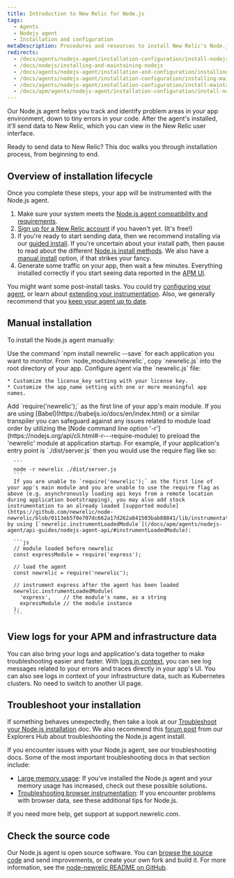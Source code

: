 ```yaml
---
title: Introduction to New Relic for Node.js
tags:
  - Agents
  - Nodejs agent
  - Installation and configuration
metaDescription: Procedures and resources to install New Relic's Node.js agent.
redirects:
  - /docs/agents/nodejs-agent/installation-configuration/install-nodejs-agent
  - /docs/nodejs/installing-and-maintaining-nodejs
  - /docs/agents/nodejs-agent/installation-and-configuration/installing-and-maintaining-nodejs
  - /docs/agents/nodejs-agent/installation-configuration/installing-maintaining-nodejs
  - /docs/agents/nodejs-agent/installation-configuration/install-maintain-nodejs
  - /docs/apm/agents/nodejs-agent/installation-configuration/install-nodejs-agent
---
```


Our Node.js agent helps you track and identify problem areas in your app environment, down to tiny errors in your code. After the agent's installed, it'll send data to New Relic, which you can view in the New Relic user interface. 

Ready to send data to New Relic? This doc walks you through installation process, from beginning to end. 

## Overview of installation lifecycle

Once you complete these steps, your app will be instrumented with the Node.js agent.  

1. Make sure your system meets the [Node.js agent compatibility and requirements](/docs/apm/agents/nodejs-agent/getting-started/compatibility-requirements-nodejs-agent/).
2. [Sign up for a New Relic account](https://newrelic.com/signup) if you haven't yet. (It's free!)
3. If you're ready to start sending data, then we recommend installing via our [guided install](https://one.newrelic.com/marketplace?account=3501165&state=e7659e21-e3bc-1860-fe10-6bc8ba7e8c8d). If you're uncertain about your install path, then pause to read about the different [Node.js install methods](https://docswebsitedevelop-improvenodejs18650.gtsb.io/docs/apm/agents/nodejs-agent/getting-started/monitor-nodejs-app/#choose-your-nodejs-agent-install-method). We also have a [manual install](#manual-installation) option, if that strikes your fancy.  
4. Generate some traffic on your app, then wait a few minutes. Everything installed correctly if you start seeing data reported in the [APM UI](/docs/apm/apm-ui-pages/monitoring/apm-summary-page-view-transaction-apdex-usage-data/). 

You might want some post-install tasks. You could try [configuring your agent](/docs/apm/agents/nodejs-agent/installation-configuration/nodejs-agent-configuration/), or learn about [extending your instrumentation](https://docs.newrelic.com/docs/apm/agents/nodejs-agent/extend-your-instrumentation/nodejs-custom-instrumentation). Also, we generally recommend that you [keep your agent up to date](/docs/apm/agents/nodejs-agent/installation-configuration/update-nodejs-agent).     

## Manual installation 

To install the Node.js agent manually: 

<CollapserGroup>
  <Collapser
        id="step-1"
        title="Step 1: Install the agent"
    >
    Use the command `npm install newrelic --save` for each application you want to monitor. 
  </Collapser>
  <Collapser
        id="step-2"
        title="Step 2: Add New Relic to your directory"
    >
    From `node_modules/newrelic`, copy `newrelic.js` into the root directory of your app.
  </Collapser>
  <Collapser
        id="step-3"
        title="Step 3: Configure the agent"
    >
    Configure agent via the `newrelic.js` file:

    * Customize the license_key setting with your license key.
    * Customize the app_name setting with one or more meaningful app names.

  </Collapser>
  <Collapser
        id="step-4"
        title="Step 4: Add New Relic to the main module."
    >
    Add `require('newrelic');` as the first line of your app's main module. 
  </Collapser>
  <Collapser
        id="babel"
        title="Note to Babel users"
    >
      If you are using [Babel](https://babeljs.io/docs/en/index.html) or a similar transpiler you can safeguard against any issues related to module load order by utilizing the [Node command line option '-r'](https://nodejs.org/api/cli.html#-r---require-module) to preload the 'newrelic' module at application startup. For example, if your application's entry point is `./dist/server.js` then you would use the require flag like so:

      ```
      node -r newrelic ./dist/server.js
      ```
      If you are unable to `require('newrelic');` as the first line of your app's main module and you are unable to use the require flag as above (e.g. asynchronously loading api keys from a remote location during application bootstrapping), you may also add stock instrumentation to an already loaded [supported module](https://github.com/newrelic/node-newrelic/blob/0113eb5f0e707dc662a17d262a841503bab88841/lib/instrumentations.js#L6#L6) by using [`newrelic.instrumentLoadedModule`](/docs/apm/agents/nodejs-agent/api-guides/nodejs-agent-api/#instrumentLoadedModule):
      
      ```js
      // module loaded before newrelic 
      const expressModule = require('express');
      
      // load the agent
      const newrelic = require('newrelic');

      // instrument express after the agent has been loaded
      newrelic.instrumentLoadedModule(
        'express',    // the module's name, as a string
        expressModule // the module instance
      );
      ```
  </Collapser>
</CollapserGroup> 

## View logs for your APM and infrastructure data

You can also bring your logs and application's data together to make troubleshooting easier and faster. With [logs in context](https://docs.newrelic.com/docs/logs/logs-context/configure-logs-context-nodejs/), you can see log messages related to your errors and traces directly in your app's UI. You can also see logs in context of your infrastructure data, such as Kubernetes clusters. No need to switch to another UI page.

## Troubleshoot your installation

If something behaves unexpectedly, then take a look at our [Troubleshoot your Node.js installation](/docs/apm/agents/nodejs-agent/troubleshooting/troubleshoot-your-nodejs-installation/) doc. We also recommend this [forum post](https://discuss.newrelic.com/t/node-js-troubleshooting-framework-install/108682) from our Explorers Hub about troubleshooting the Node.js agent install.

If you encounter issues with your Node.js agent, see our troubleshooting docs. Some of the most important troubleshooting docs in that section include: 

* [Large memory usage](/docs/apm/agents/nodejs-agent/troubleshooting/troubleshooting-large-memory-usage-nodejs): If you've installed the Node.js agent and your memory usage has increased, check out these possible solutions.
* [Troubleshooting browser instrumentation](/docs/apm/agents/nodejs-agent/troubleshooting/troubleshoot-browser-instrumentation-nodejs): If you encounter problems with browser data, see these additional tips for Node.js.

If you need more help, get support at support.newrelic.com.

## Check the source code

Our Node.js agent is open source software. You can [browse the source code](https://github.com/newrelic/node-newrelic) and send improvements, or create your own fork and build it. For more information, see the [node-newrelic README on GitHub](https://github.com/newrelic/node-newrelic/blob/main/README.md).
